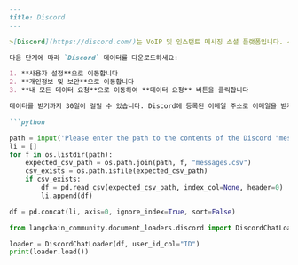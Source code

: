 ```markdown
---
title: Discord
---

>[Discord](https://discord.com/)는 VoIP 및 인스턴트 메시징 소셜 플랫폼입니다. 사용자는 음성 통화, 영상 통화, 텍스트 메시징, 미디어 및 파일을 개인 채팅이나 "서버"라고 불리는 커뮤니티의 일부로 공유할 수 있습니다. 서버는 초대 링크를 통해 접근할 수 있는 영구적인 채팅방과 음성 채널의 모음입니다.

다음 단계에 따라 `Discord` 데이터를 다운로드하세요:

1. **사용자 설정**으로 이동합니다
2. **개인정보 및 보안**으로 이동합니다
3. **내 모든 데이터 요청**으로 이동하여 **데이터 요청** 버튼을 클릭합니다

데이터를 받기까지 30일이 걸릴 수 있습니다. Discord에 등록된 이메일 주소로 이메일을 받게 됩니다. 해당 이메일에는 개인 Discord 데이터를 다운로드할 수 있는 다운로드 버튼이 있습니다.

```python

```

```python
path = input('Please enter the path to the contents of the Discord "messages" folder: ')
li = []
for f in os.listdir(path):
    expected_csv_path = os.path.join(path, f, "messages.csv")
    csv_exists = os.path.isfile(expected_csv_path)
    if csv_exists:
        df = pd.read_csv(expected_csv_path, index_col=None, header=0)
        li.append(df)

df = pd.concat(li, axis=0, ignore_index=True, sort=False)
```

```python
from langchain_community.document_loaders.discord import DiscordChatLoader
```

```python
loader = DiscordChatLoader(df, user_id_col="ID")
print(loader.load())
```
```
